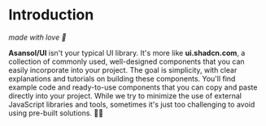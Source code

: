 # Introduction
*made with love 💌*

**Asansol/UI** isn't your typical UI library. It's more like **ui.shadcn.com**, a collection of commonly used, well-designed components that you can easily incorporate into your project. The goal is simplicity, with clear explanations and tutorials on building these components. You'll find example code and ready-to-use components that you can copy and paste directly into your project. While we try to minimize the use of external JavaScript libraries and tools, sometimes it's just too challenging to avoid using pre-built solutions. 🚀✨
